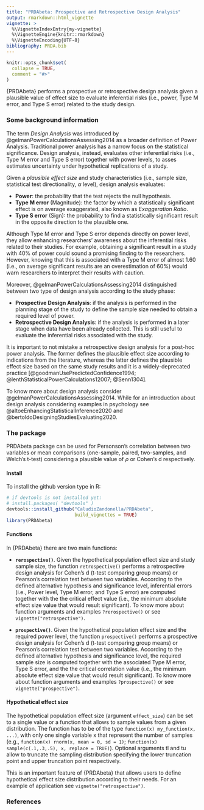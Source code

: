 ```yaml
---
title: "PRDAbeta: Prospective and Retrospective Design Analysis"
output: rmarkdown::html_vignette
vignette: >
  %\VignetteIndexEntry{my-vignette}
  %\VignetteEngine{knitr::rmarkdown}
  %\VignetteEncoding{UTF-8}
bibliography: PRDA.bib
---
```


```r
knitr::opts_chunk$set(
  collapse = TRUE,
  comment = "#>"
)
```


{PRDAbeta} performs a prospective or retrospective design analysis given a plausible value of effect size to evaluate inferential risks (i.e., power, Type M error, and Type S error) related to the study design.

### Some background information

The term *Design Analysis* was introduced by @gelmanPowerCalculationsAssessing2014 as a broader definition of Power Analysis. Traditional power analysis has a narrow focus on the  statistical significance. Design analysis, instead, evaluates other inferential risks (i.e., Type M error and Type S error) together with power levels, to asses estimates uncertainty under hypothetical replications of a study.

Given a *plausible effect size* and study characteristics (i.e., sample size, statistical test directionality, $\alpha$ level), design analysis evaluates:

- **Power**: the probability that the test rejects the null hypothesis.
- **Type M error** (Magnitude): the factor by which a statistically significant effect is on average exaggerated, also known as *Exaggeration Ratio*.
- **Type S error** (Sign): the probability to find a statistically significant result in the opposite direction to the plausible one.

Although Type M error and Type S error depends directly on power level, they allow enhancing researchers' awareness about the inferential risks related to their studies. For example, obtaining a  significant result in a study with 40% of power could sound a promising finding to the researchers. However, knowing that this is associated with a Type M error of almost 1.60 (i.e., on average significant results are an overestimation of 60%) would warn researchers to interpret their results with caution.

Moreover, @gelmanPowerCalculationsAssessing2014 distinguished between two type of design analysis according to the study phase:

- **Prospective Design Analysis**: if the analysis is performed in the planning stage of the study to define the sample size needed to obtain a required level of power.
- **Retrospective Design Analysis**: if the analysis is performed in a later stage when data have been already collected. This is still useful to evaluate the inferential risks associated with the study.

It is important to not mistake a retrospective design analysis for a post-hoc power analysis. The former defines the plausible effect size according to indications from the literature, whereas the latter defines the plausible effect size based on the same study results and it is a widely-deprecated practice [@goodmanUsePredictedConfidence1994; @lenthStatisticalPowerCalculations12007; @Senn1304].

To know more about design analysis consider @gelmanPowerCalculationsAssessing2014. While for an introduction about design analysis considering examples in psychology see @altoeEnhancingStatisticalInference2020 and  @bertoldoDesigningStudiesEvaluating2020.

### The package

PRDAbeta package can be used for Personson's correlation between two variables or mean comparisons (one-sample, paired, two-samples, and Welch's t-test) considering a plausible value of $\rho$ or Cohen's d respectively.

#### Install

To install the github version type in R:

```r
# if devtools is not installed yet: 
# install.packages( "devtools" )  
devtools::install_github("CaludioZandonella/PRDAbeta",
                         build_vignettes = TRUE)
library(PRDAbeta)
```

#### Functions

In {PRDAbeta} there are two main functions:

- **`rerospective()`**.
Given the hypothetical population effect size and study sample size, the function `retrospective()` performs a retrospective design analysis for Cohen's d (t-test comparing group means) or Pearson's correlation test between two variables. According to the defined alternative hypothesis and significance level, inferential errors (i.e., Power level, Type M error, and Type S error) are computed together with the the critical effect value (i.e., the minimum absolute effect size value that would result significant). To know more about function arguments and examples `?rerospective()` or see `vignette("retrospective")`.

- **`prospective()`**.
Given the hypothetical population effect size and the required power level, the function `prospective()` performs a prospective design analysis for Cohen's d (t-test comparing group means) or Pearson's correlation test between two variables. According to the defined alternative hypothesis and significance level, the required sample size is computed together with the associated Type M error, Type S error, and the the critical correlation value (i.e., the minimum absolute effect size value that would result significant). To know more about function arguments and examples `?prospective()` or see `vignette("prospective")`.

#### Hypothetical effect size

The hypothetical population effect size (argument `effect_size`) can be set to a single value or a function that allows to sample values from a given distribution. The function has to be of the type `function(x) my_function(x, ...)`, with only one single variable x that represent the number of samples (e.g., `function(x) rnorm(x, mean = 0, sd = 1)`; `function(x) sample(c(.1,.3,.5), x, replace = TRUE)`). Optional arguments tl and tu allow to truncate the sampling distribution specifying the lower truncation point and upper truncation point respectively.

This is an important feature of {PRDAbeta} that allows users to define hypothetical effect size distribution according to their needs. For an example of application see `vignette("retrospective")`.

### References



